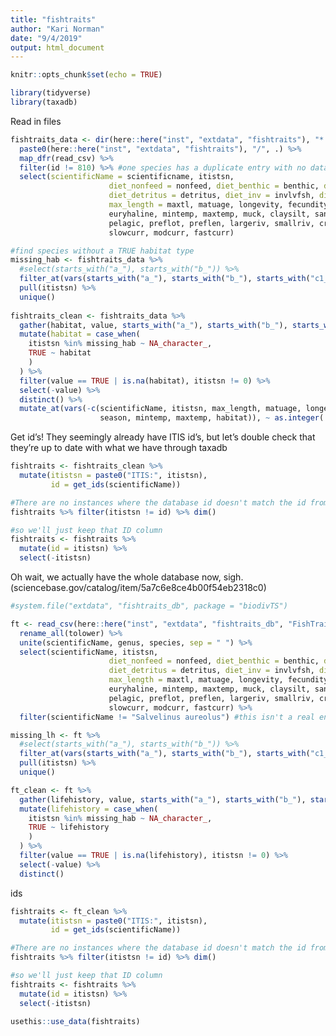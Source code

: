 ```yaml
---
title: "fishtraits"
author: "Kari Norman"
date: "9/4/2019"
output: html_document
---
```


```r
knitr::opts_chunk$set(echo = TRUE)
```

```r
library(tidyverse)
library(taxadb)
```

Read in files
```r
fishtraits_data <- dir(here::here("inst", "extdata", "fishtraits"), "*.csv") %>%
  paste0(here::here("inst", "extdata", "fishtraits"), "/", .) %>%
  map_dfr(read_csv) %>% 
  filter(id != 810) %>% #one species has a duplicate entry with no data for some reason
  select(scientificName = scientificname, itistsn,
                      diet_nonfeed = nonfeed, diet_benthic = benthic, diet_surwcol = surwcol, diet_algphyto = algphyto, diet_macvascu = macvascu, 
                      diet_detritus = detritus, diet_inv = invlvfsh, diet_fshcrcrb = fshcrcrb, diet_blood = blood, diet_eggs = eggs, diet_other = other, 
                      max_length = maxtl, matuage, longevity, fecundity, serial, season, starts_with("a_"), starts_with("b_"), starts_with("c1_"),
                      euryhaline, mintemp, maxtemp, muck, claysilt, sand, gravel, cobble, boulder, bedrock, vegetat, debrdetr, lwd,
                      pelagic, preflot, preflen, largeriv, smallriv, creek, sprgsubt, lacustrine, potanadr, lowland, upland, montane,
                      slowcurr, modcurr, fastcurr) 

#find species without a TRUE habitat type 
missing_hab <- fishtraits_data %>% 
  #select(starts_with("a_"), starts_with("b_")) %>%
  filter_at(vars(starts_with("a_"), starts_with("b_"), starts_with("c1_")),  ~ !. %in% TRUE) %>%
  pull(itistsn) %>%
  unique()
  
fishtraits_clean <- fishtraits_data %>%
  gather(habitat, value, starts_with("a_"), starts_with("b_"), starts_with("c1_")) %>%
  mutate(habitat = case_when(
    itistsn %in% missing_hab ~ NA_character_,
    TRUE ~ habitat
    )
  ) %>% 
  filter(value == TRUE | is.na(habitat), itistsn != 0) %>%
  select(-value) %>%
  distinct() %>%
  mutate_at(vars(-c(scientificName, itistsn, max_length, matuage, longevity, fecundity, 
                    season, mintemp, maxtemp, habitat)), ~ as.integer(.x))

```

Get id's! They seemingly already have ITIS id's, but let's double check that they're up to date with what we have through taxadb
```r
fishtraits <- fishtraits_clean %>%
  mutate(itistsn = paste0("ITIS:", itistsn), 
         id = get_ids(scientificName))

#There are no instances where the database id doesn't match the id from taxadb
fishtraits %>% filter(itistsn != id) %>% dim()

#so we'll just keep that ID column
fishtraits <- fishtraits %>%
  mutate(id = itistsn) %>%
  select(-itistsn)
```

Oh wait, we actually have the whole database now, sigh. (sciencebase.gov/catalog/item/5a7c6e8ce4b00f54eb2318c0)
```r
#system.file("extdata", "fishtraits_db", package = "biodivTS")

ft <- read_csv(here::here("inst", "extdata", "fishtraits_db", "FishTraits_14.3.csv"), na = c("NA", "-999", "-555", "-999.0", "-555.0", "-555.00", "-999.00")) %>%
  rename_all(tolower) %>%
  unite(scientificName, genus, species, sep = " ") %>%
  select(scientificName, itistsn,
                      diet_nonfeed = nonfeed, diet_benthic = benthic, diet_surwcol = surwcol, diet_algphyto = algphyto, diet_macvascu = macvascu, 
                      diet_detritus = detritus, diet_inv = invlvfsh, diet_fshcrcrb = fshcrcrb, diet_blood = blood, diet_eggs = eggs, diet_other = other, 
                      max_length = maxtl, matuage, longevity, fecundity, serial, season, starts_with("a_"), starts_with("b_"), starts_with("c1_"),
                      euryhaline, mintemp, maxtemp, muck, claysilt, sand, gravel, cobble, boulder, bedrock, vegetat, debrdetr, lwd,
                      pelagic, preflot, preflen, largeriv, smallriv, creek, sprgsubt, lacustrine, potanadr, lowland, upland, montane,
                      slowcurr, modcurr, fastcurr) %>%
  filter(scientificName != "Salvelinus aureolus") #this isn't a real entry, all NA's

missing_lh <- ft %>% 
  #select(starts_with("a_"), starts_with("b_")) %>%
  filter_at(vars(starts_with("a_"), starts_with("b_"), starts_with("c1_")),  ~ !. %in% TRUE) %>%
  pull(itistsn) %>%
  unique()

ft_clean <- ft %>%
  gather(lifehistory, value, starts_with("a_"), starts_with("b_"), starts_with("c1_")) %>%
  mutate(lifehistory = case_when(
    itistsn %in% missing_hab ~ NA_character_,
    TRUE ~ lifehistory
    )
  ) %>% 
  filter(value == TRUE | is.na(lifehistory), itistsn != 0) %>%
  select(-value) %>%
  distinct()
```

ids
```r
fishtraits <- ft_clean %>%
  mutate(itistsn = paste0("ITIS:", itistsn), 
         id = get_ids(scientificName))

#There are no instances where the database id doesn't match the id from taxadb
fishtraits %>% filter(itistsn != id) %>% dim()

#so we'll just keep that ID column
fishtraits <- fishtraits %>%
  mutate(id = itistsn) %>%
  select(-itistsn)
```

```r
usethis::use_data(fishtraits)
```

